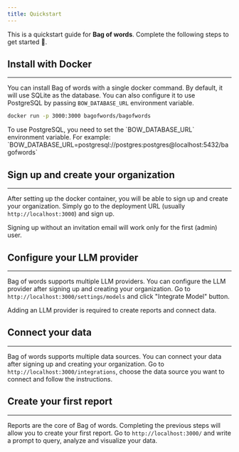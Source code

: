 ```yaml
---
title: Quickstart 
---
```


This is a quickstart guide for **Bag of words**. Complete the following steps to get started 🚀.

## Install with Docker
---
You can install Bag of words with a single docker command. By default, it will use SQLite as the database. 
You can also configure it to use PostgreSQL by passing `BOW_DATABASE_URL` environment variable.

```bash
docker run -p 3000:3000 bagofwords/bagofwords
```

<Info>
To use PostgreSQL, you need to set the `BOW_DATABASE_URL` environment variable.
For example: `BOW_DATABASE_URL=postgresql://postgres:postgres@localhost:5432/bagofwords`
</Info>

## Sign up and create your organization
---
After setting up the docker container, you will be able to sign up and create your organization. Simply go to the deployment URL (usually `http://localhost:3000`) and sign up.

<Warning>
Signing up without an invitation email will work only for the first (admin) user.
</Warning>

## Configure your LLM provider
---
Bag of words supports multiple LLM providers. You can configure the LLM provider after signing up and creating your organization.
Go to `http://localhost:3000/settings/models` and click "Integrate Model" button.

<Info>
Adding an LLM provider is required to create reports and connect data.
</Info>

## Connect your data
---
Bag of words supports multiple data sources. You can connect your data after signing up and creating your organization.
Go to `http://localhost:3000/integrations`, choose the data source you want to connect and follow the instructions.

## Create your first report
---
Reports are the core of Bag of words. Completing the previous steps will allow you to create your first report.
Go to `http://localhost:3000/` and write a prompt to query, analyze and visualize your data.
